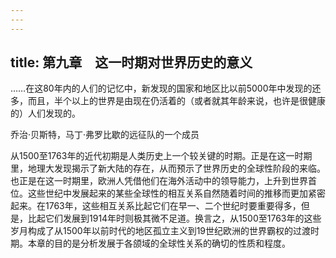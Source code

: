 ```yaml
---
---
---
```

title: 第九章　这一时期对世界历史的意义
---



……在这80年内的人们的记忆中，新发现的国家和地区比以前5000年中发现的还多，而且，半个以上的世界是由现在仍活着的（或者就其年龄来说，也许是很健康的）人们发现的。

乔治·贝斯特，马丁·弗罗比歇的远征队的一个成员

从1500至1763年的近代初期是人类历史上一个较关键的时期。正是在这一时期里，地理大发现揭示了新大陆的存在，从而预示了世界历史的全球性阶段的来临。也正是在这一时期里，欧洲人凭借他们在海外活动中的领导能力，上升到世界首位。这些世纪中发展起来的某些全球性的相互关系自然随着时间的推移而更加紧密起来。在1763年，这些相互关系比起它们在早一、二个世纪时要重要得多，但是，比起它们发展到1914年时则极其微不足道。换言之，从1500至1763年的这些岁月构成了从1500年以前时代的地区孤立主义到19世纪欧洲的世界霸权的过渡时期。本章的目的是分析发展于各颌域的全球性关系的确切的性质和程度。